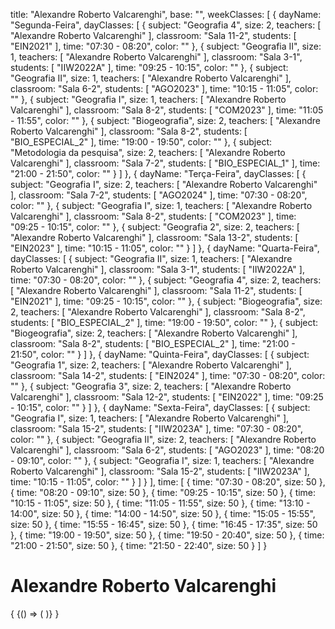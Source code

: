   title: "Alexandre Roberto Valcarenghi",
  base: "",
  weekClasses: [
    {
      dayName: "Segunda-Feira",
      dayClasses: [
        {
          subject: "Geografia 4",
          size: 2,
          teachers: [
            "Alexandre Roberto Valcarenghi"
          ],
          classroom: "Sala 11-2",
          students: [
            "EIN2021"
          ],
          time: "07:30 - 08:20",
          color: ""
        },
        {
          subject: "Geografia II",
          size: 1,
          teachers: [
            "Alexandre Roberto Valcarenghi"
          ],
          classroom: "Sala 3-1",
          students: [
            "IIW2022A"
          ],
          time: "09:25 - 10:15",
          color: ""
        },
        {
          subject: "Geografia II",
          size: 1,
          teachers: [
            "Alexandre Roberto Valcarenghi"
          ],
          classroom: "Sala 6-2",
          students: [
            "AGO2023"
          ],
          time: "10:15 - 11:05",
          color: ""
        },
        {
          subject: "Geografia I",
          size: 1,
          teachers: [
            "Alexandre Roberto Valcarenghi"
          ],
          classroom: "Sala 8-2",
          students: [
            "COM2023"
          ],
          time: "11:05 - 11:55",
          color: ""
        },
        {
          subject: "Biogeografia",
          size: 2,
          teachers: [
            "Alexandre Roberto Valcarenghi"
          ],
          classroom: "Sala 8-2",
          students: [
            "BIO_ESPECIAL_2"
          ],
          time: "19:00 - 19:50",
          color: ""
        },
        {
          subject: "Metodologia da pesquisa",
          size: 2,
          teachers: [
            "Alexandre Roberto Valcarenghi"
          ],
          classroom: "Sala 7-2",
          students: [
            "BIO_ESPECIAL_1"
          ],
          time: "21:00 - 21:50",
          color: ""
        }
      ]
    },
    {
      dayName: "Terça-Feira",
      dayClasses: [
        {
          subject: "Geografia I",
          size: 2,
          teachers: [
            "Alexandre Roberto Valcarenghi"
          ],
          classroom: "Sala 7-2",
          students: [
            "AGO2024"
          ],
          time: "07:30 - 08:20",
          color: ""
        },
        {
          subject: "Geografia I",
          size: 1,
          teachers: [
            "Alexandre Roberto Valcarenghi"
          ],
          classroom: "Sala 8-2",
          students: [
            "COM2023"
          ],
          time: "09:25 - 10:15",
          color: ""
        },
        {
          subject: "Geografia 2",
          size: 2,
          teachers: [
            "Alexandre Roberto Valcarenghi"
          ],
          classroom: "Sala 13-2",
          students: [
            "EIN2023"
          ],
          time: "10:15 - 11:05",
          color: ""
        }
      ]
    },
    {
      dayName: "Quarta-Feira",
      dayClasses: [
        {
          subject: "Geografia II",
          size: 1,
          teachers: [
            "Alexandre Roberto Valcarenghi"
          ],
          classroom: "Sala 3-1",
          students: [
            "IIW2022A"
          ],
          time: "07:30 - 08:20",
          color: ""
        },
        {
          subject: "Geografia 4",
          size: 2,
          teachers: [
            "Alexandre Roberto Valcarenghi"
          ],
          classroom: "Sala 11-2",
          students: [
            "EIN2021"
          ],
          time: "09:25 - 10:15",
          color: ""
        },
        {
          subject: "Biogeografia",
          size: 2,
          teachers: [
            "Alexandre Roberto Valcarenghi"
          ],
          classroom: "Sala 8-2",
          students: [
            "BIO_ESPECIAL_2"
          ],
          time: "19:00 - 19:50",
          color: ""
        },
        {
          subject: "Biogeografia",
          size: 2,
          teachers: [
            "Alexandre Roberto Valcarenghi"
          ],
          classroom: "Sala 8-2",
          students: [
            "BIO_ESPECIAL_2"
          ],
          time: "21:00 - 21:50",
          color: ""
        }
      ]
    },
    {
      dayName: "Quinta-Feira",
      dayClasses: [
        {
          subject: "Geografia 1",
          size: 2,
          teachers: [
            "Alexandre Roberto Valcarenghi"
          ],
          classroom: "Sala 14-2",
          students: [
            "EIN2024"
          ],
          time: "07:30 - 08:20",
          color: ""
        },
        {
          subject: "Geografia 3",
          size: 2,
          teachers: [
            "Alexandre Roberto Valcarenghi"
          ],
          classroom: "Sala 12-2",
          students: [
            "EIN2022"
          ],
          time: "09:25 - 10:15",
          color: ""
        }
      ]
    },
    {
      dayName: "Sexta-Feira",
      dayClasses: [
        {
          subject: "Geografia I",
          size: 1,
          teachers: [
            "Alexandre Roberto Valcarenghi"
          ],
          classroom: "Sala 15-2",
          students: [
            "IIW2023A"
          ],
          time: "07:30 - 08:20",
          color: ""
        },
        {
          subject: "Geografia II",
          size: 2,
          teachers: [
            "Alexandre Roberto Valcarenghi"
          ],
          classroom: "Sala 6-2",
          students: [
            "AGO2023"
          ],
          time: "08:20 - 09:10",
          color: ""
        },
        {
          subject: "Geografia I",
          size: 1,
          teachers: [
            "Alexandre Roberto Valcarenghi"
          ],
          classroom: "Sala 15-2",
          students: [
            "IIW2023A"
          ],
          time: "10:15 - 11:05",
          color: ""
        }
      ]
    }
  ],
  time: [
    {
      time: "07:30 - 08:20",
      size: 50
    },
    {
      time: "08:20 - 09:10",
      size: 50
    },
    {
      time: "09:25 - 10:15",
      size: 50
    },
    {
      time: "10:15 - 11:05",
      size: 50
    },
    {
      time: "11:05 - 11:55",
      size: 50
    },
    {
      time: "13:10 - 14:00",
      size: 50
    },
    {
      time: "14:00 - 14:50",
      size: 50
    },
    {
      time: "15:05 - 15:55",
      size: 50
    },
    {
      time: "15:55 - 16:45",
      size: 50
    },
    {
      time: "16:45 - 17:35",
      size: 50
    },
    {
      time: "19:00 - 19:50",
      size: 50
    },
    {
      time: "19:50 - 20:40",
      size: 50
    },
    {
      time: "21:00 - 21:50",
      size: 50
    },
    {
      time: "21:50 - 22:40",
      size: 50
    }
  ]
}

# Alexandre Roberto Valcarenghi

<div>
  {
    <BrowserOnly>
      {() => (
        <Grid
          title={data.title}
          weekClasses={data.weekClasses}
          time={data.time}
        />
      )}
    </BrowserOnly>
  }
</div>

